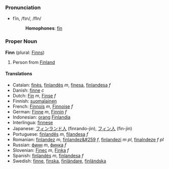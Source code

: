 === Pronunciation ===
*fĭn, /fɪn/, /fIn/
*:'''Homophones''': [[fin]]

=== Proper Noun ===
'''Finn''' (plural: [[Finns]])

# Person from [[Finland]]

==== Translations ====
*Catalan: [[finès]], [[finlandès]] ''m'', [[finesa]], [[finlandesa]] ''f''
*Danish: [[finne]] ''c''
*Dutch: [[Fin]] ''m'', [[Finse]] ''f''
*Finnish: [[suomalainen]]
*French: [[Finnois]] ''m'', [[Finnoise]] ''f''
*German: [[Finne]] ''m'', [[Finnin]] ''f''
*Indonesian: [[orang]] [[Finlandia]]
*Interlingua: [[finnese]]
*Japanese: [[フィンランド人]] (finrando-jin), [[フィン人]] (fin-jin)
*Portuguese: [[finlandês]] ''m'', [[filandesa]] ''f''
*Romanian: [[finlandez]] ''m'', [[finlandez&#259]] ''f'', [[finlandezi]] ''m pl'', [[finalndeze]] ''f pl''
*Russian: [[финн]] ''m'', [[финка]] ''f''
*Slovenian: [[Finec]] ''m'', [[Finka]] ''f''
*Spanish: [[finlandés]] ''m'', [[finlandesa]] ''f''
*Swedish: [[finne]], [[finska]], [[finländare]], [[finländska]]